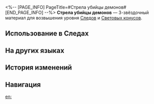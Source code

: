 <%-- [PAGE_INFO]
PageTitle=#Стрела убийцы демонов#
[END_PAGE_INFO] --%>
{{Предмет Инфобокс
|id          = 110122
|Изображение = Предмет Стрела убийцы демонов.png
|Тип         = Материал Следов
|Тип2        = Материал возвышения Светового конуса
|Инвентарь   = Материалы улучшения
|Редкость    = 3
|Эффект      = 
|Описание    = Наконечник стрелы, выкованный из сущности звёздного света мастерами Сяньчжоу. Можно использовать для среднего повышения уровня Следов для персонажей {{Цвет|Выделенный|Охоты}}.
|Источник1   = [[Чашелист (багровый): Бутон Охоты (undefined)]]
|Источник2   = [[Универсальная машина для синтеза: Синтез материалов]]
|Источник3   = [[Неугасаемый пепел]]
|Источник4   = [[Универсальная машина для синтеза: Обмен материалов]]
}}
{{Описание|Стрела толщиной меньше пальца, которую можно зарядить в электромагнитный арбалет или лук с термонаведением. Её силы достаточно, чтобы пробить очень твёрдую оболочку монстров.<br /><br />''«Небесный изгнанник прибывает издалека, преодолев огромные расстояния между океанами звёзд. Подобно дождю обрушиваются стрелы, в шлеме отражается яркое лунное сияние».''}}
'''Стрела убийцы демонов''' — 3-звёздочный материал для возвышения уровня [[Следы|Следов]] и [[Световые конусы|Световых конусов]].

==Использование в Следах==
{{Использование в следах}}

==На других языках==
{{На других языках
|en   = Arrow of the Demon Slayer
|zhs  = 屠魔之矢
|zht  = 屠魔之矢
|ja   = 屠魔の矢
|ko   = 악마 사냥용 화살
|es   = Flecha del matademonios
|fr   = Flèche du tueur de démons
|ru   = Стрела убийцы демонов
|th   = Arrow of the Demon Slayer
|vi   = Mũi Tên Diệt Quỷ
|de   = Pfeil des Dämonentöters
|id   = Arrow of the Demon Slayer
|pt   = Flecha de Caça-Demônio
}}

==История изменений==
{{История изменений|3.5}}

==Навигация==
{{Материалы улучшения Навбокс}}

[[en:]]
